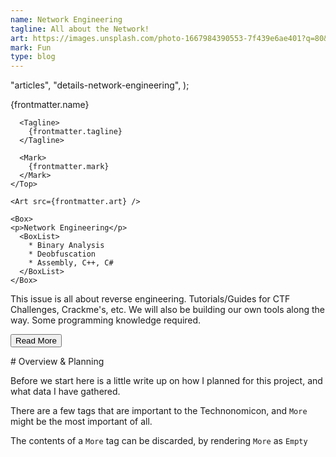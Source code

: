 ```yaml
---
name: Network Engineering
tagline: All about the Network!
art: https://images.unsplash.com/photo-1667984390553-7f439e6ae401?q=80&w=2064&auto=format&fit=crop&ixlib=rb-4.1.0&ixid=M3wxMjA3fDB8MHxwaG90by1wYWdlfHx8fGVufDB8fHx8fA%3D%3D
mark: Fun
type: blog
---
```



  "articles",
  "details-network-engineering",
);

<Card>
  <ArtSection>
    <Top>
      <Name>
        {frontmatter.name}
      </Name>

      <Tagline>
        {frontmatter.tagline}
      </Tagline>

      <Mark>
        {frontmatter.mark}
      </Mark>
    </Top>

    <Art src={frontmatter.art} />

    <Box>
    <p>Network Engineering</p>
      <BoxList>
        * Binary Analysis
        * Deobfuscation
        * Assembly, C++, C#
      </BoxList>
    </Box>
  </ArtSection>

  <Body>
    This issue is all about reverse engineering. Tutorials/Guides for CTF Challenges, Crackme's, etc.
     We will also be building our own tools along the way.
  </Body>

  <Tip>
    Some programming knowledge required.
  </Tip>

  <Button href="/cards/network-engineering">Read More</Button>
</Card>

<More>
  # Overview & Planning

  Before we start here is a little write up on how I planned for this project, and what data I have gathered. 

  <div class="border p-6">
    <MarkdownSnippet
      markdown={technonomicon}
      href={`/issues/reverse-engineering`}
      cta="Read More"
    />
  </div>

  There are a few tags that are important to the Technonomicon, and `More` might be the most important of all.

  The contents of a `More` tag can be discarded, by rendering `More` as `Empty`
</More>
